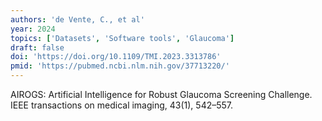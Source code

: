 ```yaml
---
authors: 'de Vente, C., et al'
year: 2024
topics: ['Datasets', 'Software tools', 'Glaucoma']
draft: false
doi: 'https://doi.org/10.1109/TMI.2023.3313786'
pmid: 'https://pubmed.ncbi.nlm.nih.gov/37713220/'
---
```


AIROGS: Artificial Intelligence for Robust Glaucoma Screening Challenge. IEEE transactions on medical imaging, 43(1), 542–557.
